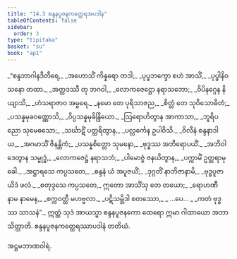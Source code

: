 ```yaml
---
title: "14.3 စန္ဒနပူဇနကတ္ထေရအပဒါန"
tableOfContents: false
sidebar:
  order: 3
type: "tipitaka"
basket: "su"
book: "ap1"
---
```



<DynamicBreadcrumb />

<Division number="17" book="ap1" e="ch" v="20" p="181">

<Paragraph number="2202" type="verses" book="ap1">
_“စန္ဒဘာဂါနဒီတီရေ,_  
_အဟောသိံ ကိန္နရော တဒါ;_  
_ပုပ္ဖဘက္ခော စဟံ အာသိံ,_  
_ပုပ္ဖါနိဝသနော တထာ._  

</Paragraph>

</Division>
<Division number="18" book="ap1" e="ch" v="20" p="181">

<Paragraph number="2203" type="verses" book="ap1">
_အတ္ထဒဿီ တု ဘဂဝါ,_  
_လောကဇေဋ္ဌော နရာသဘော;_  
_ဝိပိနဂ္ဂေန နိယျာသိ,_  
_ဟံသရာဇာဝ အမ္ဗရေ._  

</Paragraph>

</Division>
<Division number="19" book="ap1" e="ch" v="20" p="181">

<Paragraph number="2204" type="verses" book="ap1">
_နမော တေ ပုရိသာဇည,_  
_စိတ္တံ တေ သုဝိသောဓိတံ;_  
_ပသန္နမုခဝဏ္ဏောသိ,_  
_ဝိပ္ပသန္နမုခိန္ဒြိယော._  

</Paragraph>

</Division>
<Division number="20" book="ap1" e="ch" v="20" p="182">

<Paragraph number="2205" type="verses" book="ap1">
_ဩရောဟိတွာန အာကာသာ,_  
_ဘူရိပညော သုမေဓသော;_  
_သင်္ဃာဋိံ ပတ္ထရိတွာန,_  
_ပလ္လင်္ကေန ဥပါဝိသိ._  

</Paragraph>

</Division>
<Division number="21" book="ap1" e="ch" v="20" p="182">

<Paragraph number="2206" type="verses" book="ap1">
_ဝိလီနံ စန္ဒနာဒါယ,_  
_အဂမာသိံ ဇိနန္တိကံ;_  
_ပသန္နစိတ္တော သုမနော,_  
_ဗုဒ္ဓဿ အဘိရောပယိံ._  

</Paragraph>

</Division>
<Division number="22" book="ap1" e="ch" v="20" p="182">

<Paragraph number="2207" type="verses" book="ap1">
_အဘိဝါဒေတွာန သမ္ဗုဒ္ဓံ,_  
_လောကဇေဋ္ဌံ နရာသဘံ;_  
_ပါမောဇ္ဇံ ဇနယိတွာန,_  
_ပက္ကာမိံ ဥတ္တရာမုခေါ._  

</Paragraph>

</Division>
<Division number="23" book="ap1" e="ch" v="20" p="182">

<Paragraph number="2208" type="verses" book="ap1">
_အဋ္ဌာရသေ ကပ္ပသတေ,_  
_စန္ဒနံ ယံ အပူဇယိံ;_  
_ဒုဂ္ဂတိံ နာဘိဇာနာမိ,_  
_ဗုဒ္ဓပူဇာယိဒံ ဖလံ._  

</Paragraph>

</Division>
<Division number="24" book="ap1" e="ch" v="20" p="182">

<Paragraph number="2209" type="verses" book="ap1">
_စတုဒ္ဒသေ ကပ္ပသတေ,_  
ဣတော အာသိံသု တေ တယော;_  
_ရောဟဏီ နာမ နာမေန,_  
_စက္ကဝတ္တီ မဟဗ္ဗလာ._  

</Paragraph>

</Division>
<Division number="25" book="ap1" e="ch" v="20" p="182">

<Paragraph number="2210" type="verses" book="ap1">
_ပဋိသမ္ဘိဒါ စတဿော,_  
_ …ပေ… _  
_ကတံ ဗုဒ္ဓဿ သာသနံ”._  

</Paragraph>

<Paragraph number="2211" book="ap1">
ဣတ္ထံ သုဒံ အာယသ္မာ စန္ဒနပူဇနကော ထေရော ဣမာ ဂါထာယော အဘာသိတ္ထာတိ.

</Paragraph>
</Division>

<Paragraph number="2212" type="center" book="ap1">
စန္ဒနပူဇနကတ္ထေရဿာပဒါနံ တတိယံ.

  
အဋ္ဌမဘာဏဝါရံ.
</Paragraph>